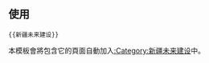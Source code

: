 {{未来建设|新疆|Xinjiang Shadow.png}}<noinclude>[[Category:中国大陆未来建设模板|{{PAGENAME}}]]
== 使用 ==
<pre>{{新疆未来建设}}</pre>
本模板會將包含它的頁面自動加入[[:Category:新疆未来建设]]中。
</noinclude>